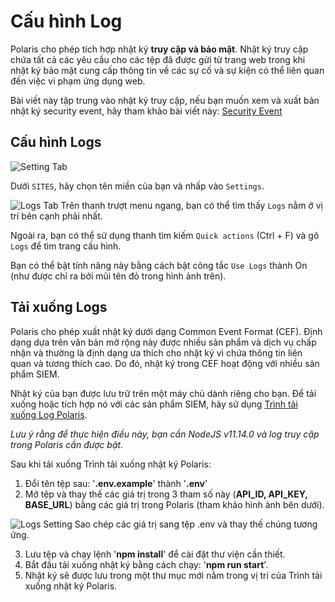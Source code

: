 # Cấu hình Log

Polaris cho phép tích hợp nhật ký **truy cập và bảo mật**. Nhật ký truy cập chứa tất cả các yêu cầu cho các tệp đã được
gửi từ trang web trong khi nhật ký bảo mật cung cấp thông tin về các sự cố và sự kiện có thể liên quan đến việc vi phạm
ứng dụng web.

Bài viết này tập trung vào nhật ký truy cập, nếu bạn muốn xem và xuất bản nhật ký security event, hãy tham khảo bài
viết này: [Security Event](incidents/security-events)

## Cấu hình Logs

![Setting Tab](/img/security-center/overview/settings-tab.png)

Dưới `SITES`, hãy chọn tên miền của bạn và nhấp vào `Settings`.

![Logs Tab](/img/security-center/logs/logs-tab.png)
Trên thanh trượt menu ngang, bạn có thể tìm thấy `Logs` nằm ở vị trí bên cạnh phải nhất.

Ngoài ra, bạn có thể sử dụng thanh tìm kiếm `Quick actions` (Ctrl + F) và gõ `Logs` để tìm trang cấu hình.

Bạn có thể bật tính năng này bằng cách bật công tắc `Use Logs` thành On (như được chỉ ra bởi mũi tên đỏ trong hình ảnh trên).

## Tải xuống Logs

Polaris cho phép xuất nhật ký dưới dạng Common Event Format (CEF). Định dạng dựa trên văn bản mở rộng này được nhiều sản
phẩm và dịch vụ chấp nhận và thường là định dạng ưa thích cho nhật ký vì chứa thông tin liên quan và tương thích cao. Do
đó, nhật ký trong CEF hoạt động với nhiều sản phẩm SIEM.

Nhật ký của bạn được lưu trữ trên một máy chủ dành riêng cho bạn. Để tải xuống hoặc tích hợp nó với các sản phẩm SIEM,
hãy sử dụng [Trình tải xuống Log Polaris](https://github.com/polaris-infosec/polaris-log-downloader).

*Lưu ý rằng để thực hiện điều này, bạn cần NodeJS v11.14.0 và log truy cập trong Polaris cần được bật.*

Sau khi tải xuống Trình tải xuống nhật ký Polaris:

1.	Đổi tên tệp sau: '**.env.example**' thành '**.env**'
2.	Mở tệp và thay thế các giá trị trong 3 tham số này (**API_ID, API_KEY, BASE_URL**) bằng các giá trị trong Polaris
(tham khảo hình ảnh bên dưới).

![Logs Setting](/img/security-center/logs/log-setting.png)
Sao chép các giá trị sang tệp .env và thay thế chúng tương ứng.

3.	Lưu tệp và chạy lệnh '**npm install**' để cài đặt thư viện cần thiết.
4.	Bắt đầu tải xuống nhật ký bằng cách chạy: '**npm run start**'.
5.	Nhật ký sẽ được lưu trong một thư mục mới nằm trong vị trí của Trình tải xuống nhật ký Polaris.
